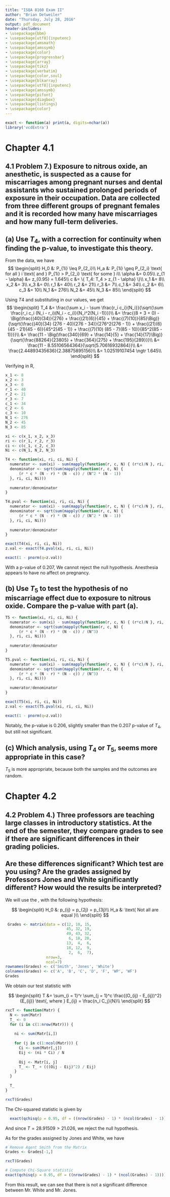 ```yaml
---
title: "ISQA 8160 Exam II"
author: "Brian Detweiler"
date: "Thursday, July 28, 2016"
output: pdf_document
header-includes:
- \usepackage{bbm}
- \usepackage[utf8]{inputenc}
- \usepackage{amsmath}
- \usepackage{amssymb}
- \usepackage{color}
- \usepackage{progressbar}
- \usepackage{array}
- \usepackage{tikz}
- \usepackage{verbatim}
- \usepackage{color,soul}
- \usepackage{blkarray}
- \usepackage[utf8]{inputenc}
- \usepackage{amssymb}
- \usepackage{pifont}
- \usepackage{diagbox}
- \usepackage{listings}
- \usepackage{color}
---
```


$$
% Matrix variable boldface
\newcommand{\matr}[1]{\mathbf{#1}}
% I seem to typo this a lot, so we'll just alias it
\newcommand{\fraC}[2]{\frac{#1}{#2}}
% for repeating values
\newcommand*\repeating[1]{\overline{#1}}
\newcommand{\xmark}{\ding{55}}%
\newcommand\tab[1][1cm]{\hspace*{#1}}
\newcommand\encircle[1]{%
  \tikz[baseline=(X.base)] 
    \node (X) [draw, shape=circle, inner sep=0] {\strut #1};}
\newcommand{\specialcell}[2][c]{%
  \begin{tabular}[#1]{@{}c@{}}#2\end{tabular}}
\newcommand{\ceil}[1]{\left \lceil #1 \right \rceil }
\newcommand{\floor}[1]{\left \lfloor #1 \right \rfloor }
$$

```r
exact <- function(a) print(a, digits=nchar(a))
library('vcdExtra')
```

# Chapter 4.1

## 4.1 Problem 7.) Exposure to nitrous oxide, an anesthetic, is suspected as a cause for miscarriages among pregnant nurses and dental assistants who sustained prolonged periods of exposure in their occupation. Data are collected from three different groups of pregnant females and it is recorded how many have miscarriages and how many full-term deliveries.


\begin{center}
\begin{tabular}{ l | c c | c || c c | c || c c | c || }
               & Dental      & Assistants &     & O.R.        & Nurses    &    & Out-Patient & Nurses    & \\
               & Miscarriage & Full Term  &     & Miscarriage & Full Term &    & Miscarriage & Full Term & \\
   \hline\hline
   Exposed     & 8           & 32         & 40  & 3           & 18        & 21 & 0           & 7         & 7 \\
   Not Exposed & 26          & 210        & 236 & 3           & 21        & 24 & 10          & 75        & 85 \\
   \hline
   Totals      & 34          & 242        & 276 & 6           & 39        & 45 & 10          & 82        & 85 \\
   
\end{tabular}
\end{center}

## (a) Use $T_4$, with a correction for continuity when finding the p-value, to investigate this theory.

From the data, we have
$$
  \begin{split}
    H_0 &: P_{1i} \leq P_{2_i}\\
    H_a &: P_{1i} \geq P_{2_i} \text{ for all } i \text{ and } P_{1i} > P_{2_i} \text{ for some } i\\
    \alpha &= 0.05\\
    z_{1 - \alpha} &= z_{0.95} = 1.645\\
    c &= \{ T_4: T_4 > z_{1 - \alpha} \}\\
    x_1 &= 8\\
    x_2 &= 3\\
    x_3 &= 0\\
    r_1 &= 40\\
    r_2 &= 21\\
    r_3 &= 7\\
    c_1 &= 34\\
    c_2 &= 6\\
    c_3 &= 10\\
    N_1 &= 276\\
    N_2 &= 45\\
    N_3 &= 85\\
\end{split}
$$

Using $T4$ and substituting in our values, we get
$$
  \begin{split}
    T_4 &= \frac{\sum x_i - \sum \frac{r_i c_i}{N_i}}{\sqrt{\sum \frac{r_i c_i (N_i - r_i)(N_i - c_i)}{N_i^2(N_i -1)}}}\\
    &= \frac{(8 + 3 + 0) - \Big(\frac{(40)(34)}{276} + \frac{(21)(6)}{45} + \frac{(7)(10)}{85}\Big)}{\sqrt{\frac{(40)(34) (276 - 40)(276 - 34)}{276^2(276 - 1)} + \frac{(21)(6) (45 - 21)(45 - 6)}{45^2(45 - 1)} + \frac{(7)(10) (85 - 7)(85 - 10)}{85^2(85 - 1)}}}\\
    &= \frac{11 - \Big(\frac{340}{69} + \frac{14}{5} + \frac{14}{17}\Big)}{\sqrt{\frac{88264}{23805} + \frac{364}{275} + \frac{195}{289}}}\\
    &= \frac{11 - 8.55106564364}{\sqrt{5.70616932864}}\\
    &= \frac{2.44893435636}{2.38875895156}\\
    &= 1.02519107454 \ngtr 1.645\\
  \end{split}
$$

Verifying in R,
```r
x_1 <- 8
x_2 <- 3
x_3 <- 0
r_1 <- 40
r_2 <- 21
r_3 <- 7
c_1 <- 34
c_2 <- 6
c_3 <- 10
N_1 <- 276
N_2 <- 45
N_3 <- 85

xi <- c(x_1, x_2, x_3)
ri <- c(r_1, r_2, r_3)
ci <- c(c_1, c_2, c_3)
Ni <- c(N_1, N_2, N_3)

T4 <- function(xi, ri, ci, Ni) {
  numerator <- sum(xi) - sum(mapply(function(r, c, N) { (r*c)/N }, ri, ci, Ni))
  denominator <- sqrt(sum(mapply(function(r, c, N) { 
      (r * c * (N - r) * (N - c)) / (N^2 * (N - 1)) 
  }, ri, ci, Ni)))
  
  numerator/denominator
}

T4.pval <- function(xi, ri, ci, Ni) {
  numerator <- sum(xi) - sum(mapply(function(r, c, N) { (r*c)/N }, ri, ci, Ni)) - 0.5
  denominator <- sqrt(sum(mapply(function(r, c, N) { 
      (r * c * (N - r) * (N - c)) / (N^2 * (N - 1)) 
  }, ri, ci, Ni)))
  
  numerator/denominator
}

exact(T4(xi, ri, ci, Ni))
z.val <- exact(T4.pval(xi, ri, ci, Ni))

exact(1 - pnorm(q=z.val))

```

With a p-value of 0.207, We cannot reject the null hypothesis. Anesthesia appears to have no affect on pregnancy.

\pagebreak 

## (b) Use $T_5$ to test the hypothesis of no miscarriage effect due to exposure to nitrous oxide. Compare the p-value with part (a).

```r
T5 <- function(xi, ri, ci, Ni) {
  numerator <- sum(xi) - sum(mapply(function(r, c, N) { (r*c)/N }, ri, ci, Ni))
  denominator <- sqrt(sum(mapply(function(r, c, N) { 
      (r * c * (N - r) * (N - c)) / (N^3) 
  }, ri, ci, Ni)))
  
  numerator/denominator
}

T5.pval <- function(xi, ri, ci, Ni) {
  numerator <- sum(xi) - sum(mapply(function(r, c, N) { (r*c)/N }, ri, ci, Ni)) - 0.5
  denominator <- sqrt(sum(mapply(function(r, c, N) { 
      (r * c * (N - r) * (N - c)) / (N^3) 
  }, ri, ci, Ni)))
  
  numerator/denominator
}

exact(T5(xi, ri, ci, Ni))
z.val <- exact(T5.pval(xi, ri, ci, Ni))

exact(1 - pnorm(q=z.val))
```

Notably, the p-value is 0.206, slightly smaller than the 0.207 p-value of $T_4$, but still not significant. 

## (c) Which analysis, using $T_4$ or $T_5$, seems more appropriate in this case?

$T_5$ is more appropriate, because both the samples and the outcomes are random.

\begin{flushright}
  $\blacksquare$
\end{flushright}

\pagebreak



# Chapter 4.2

## 4.2 Problem 4.) Three professors are teaching large classes in introductory statistics. At the end of the semester, they compare grades to see if there are significant differences in their grading policies.

\begin{center}
\begin{tabular}{ l c c c c c c c }
 & & & & \textbf{Grade} & & & \\
\textbf{Professor} & \textbf{A} & \textbf{B} & \textbf{C} & \textbf{D} & \textbf{F} & \textbf{WP} & \textbf{WF}\\
Smith              & 12         & 45         & 49         & 6          & 13         & 18          & 2 \\
Jones              & 10         & 32         & 43         & 18         & 4          & 12          & 6 \\
White              & 15         & 19         & 32         & 20         & 6          & 9           & 7 \\
\end{tabular}
\end{center}

## Are these differences significant? Which test are you using? Are the grades assigned by Professors Jones and White significantly different? How would the results be interpreted?

We will use the \textit{Chi-squared Test for Differences in Probablilities, r x c}, with the following hypothesis:

$$
\begin{split}
  H_0 &: p_{ij} = p_{2j} = p_{3j}\\
  H_a &: \text{ Not all are equal }\\
\end{split}
$$


```r
 Grades <- matrix(data = c(12, 10, 15,
                           45, 32, 19,
                           49, 43, 32,
                            6, 18, 20, 
                           13,  4,  6,
                           18, 12,  9,
                            2,  6,  7),
                  nrow=3,
                  ncol=7)
rownames(Grades) <- c('Smith', 'Jones', 'White')
colnames(Grades) <- c('A', 'B', 'C', 'D', 'F', 'WP', 'WF')
Grades
```

\pagebreak

We obtain our test statistic with

$$
\begin{split}
  T &= \sum_{i = 1}^r \sum_{j = 1}^c \frac{(O_{ij} - E_{ij})^2}{E_{ij}} \text{, where } E_{ij} = \frac{n_i C_j}{N}\\
\end{split}
$$

```r
rxcT <- function(Matr) {
  N <- sum(Matr)
  T_ <- 0
  for (i in c(1:nrow(Matr))) {
    
    ni <- sum(Matr[i,])  
    
    for (j in c(1:ncol(Matr))) {
      Ci <- sum(Matr[,j])
      Eij <- (ni * Ci) / N
      
      Oij <- Matr[i, j]
      T_ <- T_ + (((Oij - Eij)^2) / Eij)
    }
  }
  
  T_
}

rxcT(Grades)
```

The Chi-squared statistic is given by

```r
  exact(qchisq(p = 0.95, df = ((nrow(Grades) - 1) * (ncol(Grades) - 1))))
```

And since $T = 28.91509 > 21.026$, we reject the null hypothesis.

As for the grades assigned by Jones and White, we have

```r
# Remove Agent Smith from the Matrix
Grades <- Grades[-1,]

rxcT(Grades)

# Compute Chi-Square statistic
exact(qchisq(p = 0.95, df = ((nrow(Grades) - 1) * (ncol(Grades) - 1))))
```

From this result, we can see that there is not a significant difference between Mr. White and Mr. Jones.


\begin{flushright}
  $\blacksquare$
\end{flushright}

\pagebreak
